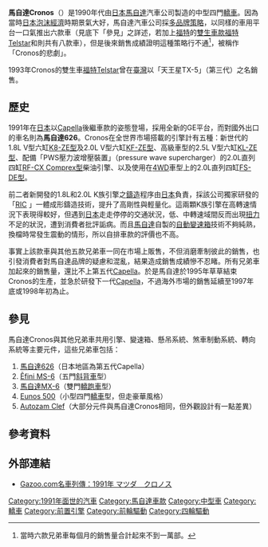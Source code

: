 {{Infobox Automobile
| image          = [[File:'93-'95_Mazda_626_Cronos_EX.JPG|250px]][[File:1993_Mazda_626_(GE)_V6_sedan_(2011-10-25)_01.jpg|250px]]<br>馬自達Cronos
| name           = 馬自達Cronos
| aka            = 馬自達626
| manufacturer   = 馬自達
| parent_company = 
| production     = 1991年-1998年
| predecessor    = 馬自達Capella（第五代）
| successor      = 馬自達Capella（第六代）
| class          = 中型[[轎車|轎車]]
| layout         = [[前置前驅|FF]]/[[四輪驅動|4WD]]
| platform       = 馬自達G平臺
| body_style     = 四門[[轎車|轎車]]
| engine         = 1.8L V型六缸DOHC [[馬自達K族引擎#K8型|K8-ZE型]]引擎<br>2.0L V型六缸DOHC [[馬自達K族引擎#KF型|KF-ZE型]]引擎<br>2.5L V型六缸[[馬自達K族引擎#KL型|KL-ZE型]]引擎<br>2.0L直列四缸DOHC [[馬自達F族引擎#FS型|FS-DE型]]引擎<br>2.0L直列四缸[[馬自達柴油引擎#RF-CX_Comprex型|RF-CX Comprex型]]柴油引擎
| transmission   = 四速自動排檔
| wheelbase      = 2,610mm
| length         = 4,695mm
| width          = 1,770mm
| height         = 1,400mm
| weight         = 1,300-1,310kg
| ftrack         = 
| rtrack         = 
| fuel_economy   = 
| fuel_capacity  = 
| related        = [[馬自達626|馬自達626]]
| similar        = 
| designer       = 
}}

'''馬自達Cronos'''（{{lang-ja|マツダ・クロノス}}）是1990年代由[[日本|日本]][[馬自達|馬自達]]汽車公司製造的中型四門[[轎車|轎車]]。因為當時[[日本泡沫經濟|日本泡沫經濟]]時期景氣大好，馬自達汽車公司採[[多品牌策略|多品牌策略]]，以同樣的車用平台一口氣推出六款車（見底下「參見」之詳述，若加上[[福特汽車|福特]]的[[雙生車款|雙生車款]][[福特Telstar|福特Telstar]]和{{link-en|福特Probe|Ford Probe}}則共有八款車），但是後來銷售成績證明這種策略行不通<ref>當時六款兄弟車每個月的銷售量合計起來不到一萬部。</ref>，被稱作「Cronos的悲劇」。

1993年Cronos的雙生車[[福特Telstar|福特Telstar]]曾在[[臺灣|臺灣]]以「天王星TX-5」（第三代）之名銷售。

== 歷史 ==
1991年在[[日本|日本]]以[[馬自達626|Capella]]後繼車款的姿態登場，採用全新的GE平台，而對國外出口的車名則為'''馬自達626'''。Cronos在全世界市場搭載的引擎計有五種：新世代的1.8L V型六缸[[馬自達K族引擎#K8型|K8-ZE型]]及2.0L V型六缸[[馬自達K族引擎#KF型|KF-ZE型]]、高級車型的2.5L V型六缸[[馬自達K族引擎#KL型|KL-ZE型]]、配備「PWS壓力波增壓裝置」（pressure wave supercharger）的2.0L直列四缸[[馬自達柴油引擎#RF-CX_Comprex型|RF-CX Comprex型]]柴油引擎、以及使用在[[四輪驅動|4WD]]車型上的2.0L直列四缸[[馬自達F族引擎#FS型|FS-DE型]]。

前二者新開發的1.8L和2.0L K族引擎之[[鑄造|鑄造]]程序由[[日本|日本]]{{link-ja|Ryobi公司|リョービ}}負責，採該公司獨家研發的「[http://www.ryobi-group.co.jp/projects/diecasting/guide04.html RIC] {{Wayback|url=http://www.ryobi-group.co.jp/projects/diecasting/guide04.html |date=20210119000321 }}」一體成形鑄造技術，提升了高剛性與輕量化。這兩顆K族引擎在高轉速情況下表現得較好，但遇到[[日本|日本]]走走停停的交通狀況，低、中轉速域間反而出現[[扭力|扭力]]不足的狀況，遭到消費者批評詬病。而且[[馬自達|馬自達]]自製的[[自動變速器|自動變速箱]]技術不夠純熟，換檔時常發生震動的情形，所以自排車款的評價也不高。

事實上該款車與其他五款兄弟車一同在市場上販售，不但消磨牽制彼此的銷售，也引發消費者對馬自達品牌的疑慮和混亂，結果造成銷售成績慘不忍睹。所有兄弟車加起來的銷售量，還比不上第五代[[馬自達626|Capella]]。於是馬自達於1995年草草結束Cronos的生產，並急於研發下一代[[馬自達626|Capella]]，不過海外市場的銷售延續至1997年底或1998年初為止。

== 參見 ==
馬自達Cronos與其他兄弟車共用引擎、變速箱、懸吊系統、煞車制動系統、轉向系統等主要元件，這些兄弟車包括：
# [[馬自達626|馬自達626]]（日本地區為第五代Capella）
# [[Ẽfini_MS-6|Ẽfini MS-6]]（五門[[斜背車|斜背車]]型）
# [[馬自達MX-6|馬自達MX-6]]（雙門[[轎跑車|轎跑車]]型）
# [[Eunos_500|Eunos 500]]（小型四門[[轎車|轎車]]型，但走豪華風格）
# [[Autozam_Clef|Autozam Clef]]（大部分元件與馬自達Cronos相同，但外觀設計有一點差異）

== 參考資料 ==
{{reflist}}

== 外部連結 ==
* {{ja}}[https://web.archive.org/web/20060308140938/http://gazoo.com/meishakan/meisha/shousai.asp?R_ID=5386 Gazoo.com名車列傳：1991年 マツダ　クロノス]

{{Mazda}}

[[Category:1991年面世的汽車|Category:1991年面世的汽車]]
[[Category:馬自達車款|Category:馬自達車款]]
[[Category:中型車|Category:中型車]]
[[Category:轎車|Category:轎車]]
[[Category:前置引擎|Category:前置引擎]]
[[Category:前輪驅動|Category:前輪驅動]]
[[Category:四輪驅動|Category:四輪驅動]]